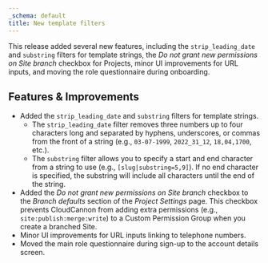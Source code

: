 ```yaml
---
_schema: default
title: New template filters
---
```

This release added several new features, including the `strip_leading_date` and `substring` filters for template strings, the *Do not grant new permissions on Site branch* checkbox for Projects, minor UI improvements for URL inputs, and moving the role questionnaire during onboarding.

## Features & Improvements

* Added the `strip_leading_date` and `substring` filters for template strings.
  * The `strip_leading_date` filter removes three numbers up to four characters long and separated by hyphens, underscores, or commas from the front of a string (e.g., `03-07-1999`, `2022_31_12`, `18,04,1700`, etc.).
  * The `substring` filter allows you to specify a start and end character from a string to use (e.g., `[slug|substring=5,9]`). If no end character is specified, the substring will include all characters until the end of the string.
* Added the *Do not grant new permissions on Site branch* checkbox to the *Branch defaults* section of the *Project Settings* page. This checkbox prevents CloudCannon from adding extra permissions (e.g., `site:publish:merge:write`) to a Custom Permission Group when you create a branched Site.
* Minor UI improvements for URL inputs linking to telephone numbers.
* Moved the main role questionnaire during sign-up to the account details screen.
